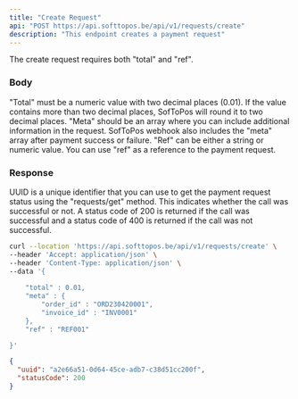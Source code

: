 ```yaml
---
title: "Create Request"
api: "POST https://api.softtopos.be/api/v1/requests/create"
description: "This endpoint creates a payment request"
---
```


The create request requires both "total" and "ref".

### Body

<ParamField body="total" type="number">
  "Total" must be a numeric value with two decimal places (0.01). If the value contains more than two decimal places, SofToPos will round it to two decimal places.
</ParamField>

<ParamField body="meta" type="array">
   "Meta" should be an array where you can include additional information in the request. SofToPos webhook also includes the "meta" array after payment success or failure.
</ParamField>

<ParamField body="ref" type="string">
  "Ref" can be either a string or numeric value. You can use "ref" as a reference to the payment request.
</ParamField>

### Response

<ResponseField name="uuid" type="string">
   UUID is a unique identifier that you can use to get the payment request status using the "requests/get" method.
</ResponseField>

<ResponseField name="status" type="number">
  This indicates whether the call was successful or not. A status code of 200 is returned if the call was successful and a status code of 400 is returned if the call was not successful.
</ResponseField>

<RequestExample>

```bash Example Request
curl --location 'https://api.softtopos.be/api/v1/requests/create' \
--header 'Accept: application/json' \
--header 'Content-Type: application/json' \
--data '{
    
    "total" : 0.01,
    "meta" : {
        "order_id" : "ORD230420001",
        "invoice_id" : "INV0001"
    },
    "ref" : "REF001"

}'
```

</RequestExample>

<ResponseExample>

```json Response
{
  "uuid": "a2e66a51-0d64-45ce-adb7-c38d51cc200f",
  "statusCode": 200
}
```

</ResponseExample>